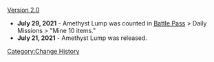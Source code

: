 [[Version 2.0]]
*'''July 29, 2021''' - Amethyst Lump was counted in [[Battle Pass]] > Daily Missions > "Mine 10 items."
*'''July 21, 2021''' - Amethyst Lump was released.
<noinclude>[[Category:Change History]]</noinclude>
